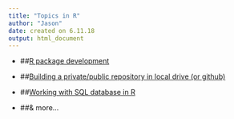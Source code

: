 ```yaml
---
title: "Topics in R"
author: "Jason"
date: created on 6.11.18
output: html_document
---
```


<link href="style/styleIndex.css" rel="stylesheet">


-  ##[R package development](Package_Developement.html)

-  ##[Building a private/public repository in local drive (or github) ](Private_Repository.html)

-  ##[Working with SQL database in R](SQL_Database.html)

- ##& more...
